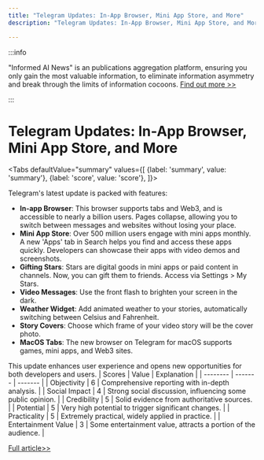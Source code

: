 ```yaml
---
title: "Telegram Updates: In-App Browser, Mini App Store, and More"
description: "Telegram Updates: In-App Browser, Mini App Store, and More"

---
```



:::info

"Informed AI News" is an publications aggregation platform, ensuring you only gain the most valuable information, to eliminate information asymmetry and break through the limits of information cocoons.  [Find out more >>](/)

:::

# Telegram Updates: In-App Browser, Mini App Store, and More


<Tabs
	defaultValue="summary"
	values={[
	{label: 'summary', value: 'summary'},
	{label: 'score', value: 'score'},
]}>
<TabItem value="summary">


Telegram's latest update is packed with features:

- **In-app Browser**: This browser supports tabs and Web3, and is accessible to nearly a billion users. Pages collapse, allowing you to switch between messages and websites without losing your place.
- **Mini App Store**: Over 500 million users engage with mini apps monthly. A new 'Apps' tab in Search helps you find and access these apps quickly. Developers can showcase their apps with video demos and screenshots.
- **Gifting Stars**: Stars are digital goods in mini apps or paid content in channels. Now, you can gift them to friends. Access via Settings > My Stars.
- **Video Messages**: Use the front flash to brighten your screen in the dark.
- **Weather Widget**: Add animated weather to your stories, automatically switching between Celsius and Fahrenheit.
- **Story Covers**: Choose which frame of your video story will be the cover photo.
- **MacOS Tabs**: The new browser on Telegram for macOS supports games, mini apps, and Web3 sites.

This update enhances user experience and opens new opportunities for both developers and users.
</TabItem>
<TabItem value="score">
	| Scores     | Value   | Explanation |
	| -------- | ------- | ------- |
	| Objectivity  | 6    | Comprehensive reporting with in-depth analysis.    |
	| Social Impact | 4     | Strong social discussion, influencing some public opinion.    |
	| Credibility    | 5    | Solid evidence from authoritative sources.    |
	| Potential    | 5    | Very high potential to trigger significant changes.    |
	| Practicality    | 5    | Extremely practical, widely applied in practice.    |
	| Entertainment Value    | 3    | Some entertainment value, attracts a portion of the audience.    |
</TabItem>
</Tabs>

[Full article>>](https://telegram.org/blog/w3-browser-mini-app-store)
